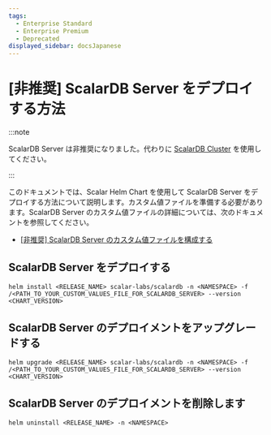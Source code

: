 ```yaml
---
tags:
  - Enterprise Standard
  - Enterprise Premium
  - Deprecated
displayed_sidebar: docsJapanese
---
```


# [非推奨] ScalarDB Server をデプロイする方法


<TranslationBanner />

:::note

ScalarDB Server は非推奨になりました。代わりに [ScalarDB Cluster](how-to-deploy-scalardb-cluster.mdx) を使用してください。

:::

このドキュメントでは、Scalar Helm Chart を使用して ScalarDB Server をデプロイする方法について説明します。カスタム値ファイルを準備する必要があります。ScalarDB Server のカスタム値ファイルの詳細については、次のドキュメントを参照してください。

* [[非推奨] ScalarDB Server のカスタム値ファイルを構成する](configure-custom-values-scalardb.mdx)

## ScalarDB Server をデプロイする

```console
helm install <RELEASE_NAME> scalar-labs/scalardb -n <NAMESPACE> -f /<PATH_TO_YOUR_CUSTOM_VALUES_FILE_FOR_SCALARDB_SERVER> --version <CHART_VERSION>
```

## ScalarDB Server のデプロイメントをアップグレードする

```console
helm upgrade <RELEASE_NAME> scalar-labs/scalardb -n <NAMESPACE> -f /<PATH_TO_YOUR_CUSTOM_VALUES_FILE_FOR_SCALARDB_SERVER> --version <CHART_VERSION>
```

## ScalarDB Server のデプロイメントを削除します

```console
helm uninstall <RELEASE_NAME> -n <NAMESPACE>
```
